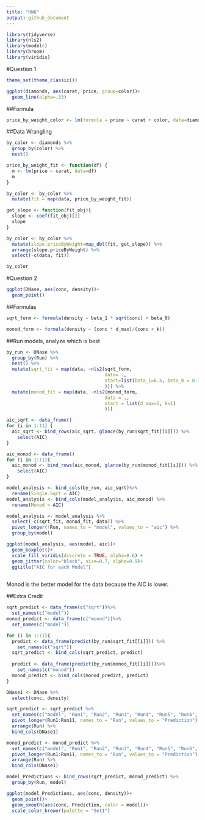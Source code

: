 ```yaml
---
title: "HW8"
output: github_document
---
```


```r
library(tidyverse)
library(nls2)
library(modelr)
library(broom)
library(viridis)
```

#Question 1
```r
theme_set(theme_classic())

ggplot(diamonds, aes(carat, price, group=color))+
  geom_line(alpha=.33)
```


##Formula
```r
price_by_weight_color <- lm(formula = price ~ carat + color, data=diamonds)
```

##Data Wrangling
```r
by_color <- diamonds %>%
  group_by(color) %>%
  nest()

price_by_weight_fit <- function(df) {
  m <- lm(price ~ carat, data=df)
  m
}

by_color <- by_color %>%
  mutate(fit = map(data, price_by_weight_fit))

get_slope <- function(fit_obj){
  slope <- coef(fit_obj)[2]
  slope
}

by_color <- by_color %>%
  mutate(slope.priceByWeight=map_dbl(fit, get_slope)) %>%
  arrange(slope.priceByWeight) %>%
  select(-c(data, fit))

by_color
```

#Question 2
```r
ggplot(DNase, aes(conc, density))+
  geom_point()
```

##Formulas
```r
sqrt_form <- formula(density ~ beta_1 * sqrt(conc) + beta_0)

monod_form <- formula(density ~ (conc * d_max)/(conc + k))


```

##Run models, analyze which is best
```r
by_run <- DNase %>%
  group_by(Run) %>%
  nest() %>%
  mutate(sqrt_fit = map(data, ~nls2(sqrt_form, 
                                    data= .,
                                    start=list(beta_1=0.5, beta_0 = 0.1)
                                    ))) %>%
  mutate(monod_fit = map(data, ~nls2(monod_form,
                                    data = .,
                                    start = list(d_max=5, k=1)
                                    )))

aic_sqrt <- data_frame()
for (i in 1:11) {
  aic_sqrt <- bind_rows(aic_sqrt, glance(by_run$sqrt_fit[[i]])) %>%
    select(AIC) 
}

aic_monod <- data_frame()
for (i in 1:11){
  aic_monod <- bind_rows(aic_monod, glance(by_run$monod_fit[[i]])) %>%
    select(AIC)
}

model_analysis <- bind_cols(by_run, aic_sqrt)%>%
  rename(Single.Sqrt = AIC)
model_analysis <- bind_cols(model_analysis, aic_monod) %>%
  rename(Monod = AIC)

model_analysis <- model_analysis %>%
  select(-c(sqrt_fit, monod_fit, data)) %>%
  pivot_longer(!Run, names_to = "model", values_to = "aic") %>%
  group_by(model)

ggplot(model_analysis, aes(model, aic))+
  geom_boxplot()+
  scale_fill_viridis(discrete = TRUE, alpha=0.6) +
  geom_jitter(color="black", size=0.7, alpha=0.9)+
  ggtitle("AIC for each Model")
  
```

Monod is the better model for the data because the AIC is lower.

##Extra Credit
```r
sqrt_predict <- data_frame(c("sqrt"))%>%
  set_names(c("model"))
monod_predict <- data_frame(c("monod"))%>%
  set_names(c("model"))

for (i in 1:11){
  predict <- data_frame(predict(by_run$sqrt_fit[[i]])) %>%
    set_names(c("sqrt"))
  sqrt_predict <- bind_cols(sqrt_predict, predict)
  
  predict <- data_frame(predict(by_run$monod_fit[[i]]))%>%
    set_names(c("monod"))
  monod_predict <- bind_cols(monod_predict, predict)
}

DNase1 <- DNase %>%
  select(conc, density)

sqrt_predict <- sqrt_predict %>%
  set_names(c("model", "Run1", "Run2", "Run3", "Run4", "Run5", "Run6", "Run7", "Run8", "Run9", "Run10", "Run11")) %>%
  pivot_longer(Run1:Run11, names_to = "Run", values_to = "Prediction") %>%
  arrange(Run) %>%
  bind_cols(DNase1)

monod_predict <- monod_predict %>%
  set_names(c("model", "Run1", "Run2", "Run3", "Run4", "Run5", "Run6", "Run7", "Run8", "Run9", "Run10", "Run11")) %>%
  pivot_longer(Run1:Run11, names_to = "Run", values_to = "Prediction") %>%
  arrange(Run) %>%
  bind_cols(DNase1)

model_Predictions <- bind_rows(sqrt_predict, monod_predict) %>%
  group_by(Run, model)

ggplot(model_Predictions, aes(conc, density))+
  geom_point()+
  geom_smooth(aes(conc, Prediction, color = model))+
  scale_color_brewer(palette = "Set1")
               
```





